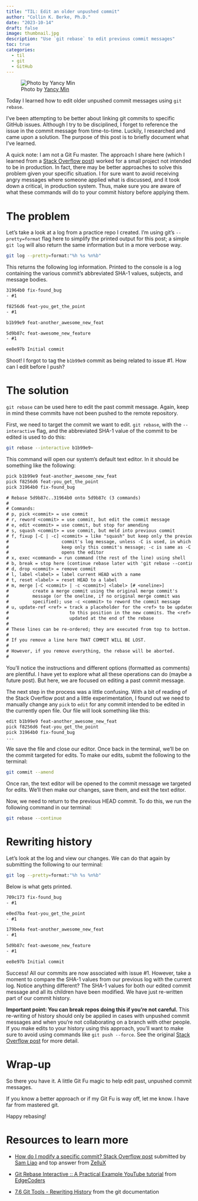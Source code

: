 ```yaml
---
title: "TIL: Edit an older unpushed commit"
author: "Collin K. Berke, Ph.D."
date: "2023-10-14"
draft: false 
image: thumbnail.jpg
description: "Use `git rebase` to edit previous commit messages"
toc: true
categories:
  - til
  - git
  - GitHub 
---
```


![Photo by [Yancy Min](https://unsplash.com/photos/842ofHC6MaI)](thumbnail-wide.jpg)

Today I learned how to edit older unpushed commit messages using `git rebase`. 

I've been attempting to be better about linking git commits to specific GitHub issues. Although I try to be disciplined, I forget to reference the issue in the commit message from time-to-time. Luckily, I researched and came upon a solution. The purpose of this post is to briefly document what I've learned.

A quick note: I am not a Git Fu master. The approach I share here (which I learned from a [Stack Overflow post](https://stackoverflow.com/questions/1186535/how-do-i-modify-a-specific-commit)) worked for a small project not intended to be in production. In fact, there may be better approaches to solve this problem given your specific situation. I for sure want to avoid receiving angry messages where someone applied what is discussed, and it took down a critical, in production system. Thus, make sure you are aware of what these commands will do to your commit history before applying them.

# The problem

Let's take a look at a log from a practice repo I created. I'm using git's `--pretty=format` flag here to simplify the printed output for this post; a simple `git log` will also return the same information but in a more verbose way.

```bash
git log --pretty=format:"%h %s %n%b"
```

This returns the following log information. Printed to the console is a log containing the various commit's abbreviated SHA-1 values, subjects, and message bodies. 

```txt
31964b0 fix-found_bug
- #1

f8256d6 feat-you_get_the_point
- #1

b1b99e9 feat-another_awesome_new_feat

5d9b87c feat-awesome_new_feature
- #1

ee8e97b Initial commit
```

Shoot! I forgot to tag the `b1b99e9` commit as being related to issue #1. How can I edit before I push?

# The solution

`git rebase` can be used here to edit the past commit message. Again, keep in mind these commits have not been pushed to the remote repository. 

First, we need to target the commit we want to edit. `git rebase`, with the `--interactive` flag, and the abbreviated SHA-1 value of the commit to be edited is used to do this:

```bash
git rebase --interactive b1b99e9~
```

This command will open our system's default text editor. In it should be something like the following:

```txt
pick b1b99e9 feat-another_awesome_new_feat
pick f8256d6 feat-you_get_the_point
pick 31964b0 fix-found_bug

# Rebase 5d9b87c..31964b0 onto 5d9b87c (3 commands)
#
# Commands:
# p, pick <commit> = use commit
# r, reword <commit> = use commit, but edit the commit message
# e, edit <commit> = use commit, but stop for amending
# s, squash <commit> = use commit, but meld into previous commit
# f, fixup [-C | -c] <commit> = like "squash" but keep only the previous
#                    commit's log message, unless -C is used, in which case
#                    keep only this commit's message; -c is same as -C but
#                    opens the editor
# x, exec <command> = run command (the rest of the line) using shell
# b, break = stop here (continue rebase later with 'git rebase --continue')
# d, drop <commit> = remove commit
# l, label <label> = label current HEAD with a name
# t, reset <label> = reset HEAD to a label
# m, merge [-C <commit> | -c <commit>] <label> [# <oneline>]
#         create a merge commit using the original merge commit's
#         message (or the oneline, if no original merge commit was
#         specified); use -c <commit> to reword the commit message
# u, update-ref <ref> = track a placeholder for the <ref> to be updated
#                       to this position in the new commits. The <ref> is
#                       updated at the end of the rebase
#
# These lines can be re-ordered; they are executed from top to bottom.
#
# If you remove a line here THAT COMMIT WILL BE LOST.
#
# However, if you remove everything, the rebase will be aborted.
#
```

You'll notice the instructions and different options (formatted as comments) are plentiful. I have yet to explore what all these operations can do (maybe a future post). But here, we are focused on editing a past commit message.

The next step in the process was a little confusing. With a bit of reading of the Stack Overflow post and a little experimentation, I found out we need to manually change any `pick` to `edit` for any commit intended to be edited in the currently open file. Our file will look something like this:

```txt
edit b1b99e9 feat-another_awesome_new_feat
pick f8256d6 feat-you_get_the_point
pick 31964b0 fix-found_bug
...
```

We save the file and close our editor. Once back in the terminal, we'll be on the commit targeted for edits. To make our edits, submit the following to the terminal:

```bash
git commit --amend
```

Once ran, the text editor will be opened to the commit message we targeted for edits. We'll then make our changes, save them, and exit the text editor.

Now, we need to return to the previous HEAD commit. To do this, we run the following command in our terminal:

```bash
git rebase --continue
```

# Rewriting history

Let's look at the log and view our changes. We can do that again by submitting the following to our terminal:

```bash
git log --pretty=format:"%h %s %n%b"
```

Below is what gets printed.

```txt
709c173 fix-found_bug
- #1

e0ed7ba feat-you_get_the_point
- #1

179be4a feat-another_awesome_new_feat
- #1

5d9b87c feat-awesome_new_feature
- #1

ee8e97b Initial commit
```

Success! All our commits are now associated with issue #1. However, take a moment to compare the SHA-1 values from our previous log with the current log. Notice anything different? The SHA-1 values for both our edited commit message and all its children have been modified. We have just re-written part of our commit history. 

**Important point: You can break repos doing this if you're not careful.** This re-writing of history should only be applied in cases with unpushed commit messages and when you're not collaborating on a branch with other people. If you make edits to your history using this approach, you'll want to make sure to avoid using commands like `git push --force`. See the original [Stack Overflow post](https://stackoverflow.com/questions/1186535/how-do-i-modify-a-specific-commit) for more detail.

# Wrap-up

So there you have it. A little Git Fu magic to help edit past, unpushed commit messages. 

If you know a better approach or if my Git Fu is way off, let me know. I have far from mastered git. 

Happy rebasing!

# Resources to learn more

* [How do I modify a specific commit? Stack Overflow post](https://stackoverflow.com/questions/1186535/how-do-i-modify-a-specific-commit) submitted by [Sam Liao](https://stackoverflow.com/users/75501/sam-liao) and top answer from [ZelluX](https://stackoverflow.com/users/111896/zellux)

* [Git Rebase Interactive :: A Practical Example YouTube tutorial](https://www.youtube.com/watch?v=tukOm3Afd8s) from [EdgeCoders](https://www.youtube.com/@EdgeCoders)

* [7.6 Git Tools - Rewriting History](https://git-scm.herokuapp.com/book/en/v2/Git-Tools-Rewriting-History) from the git documentation
